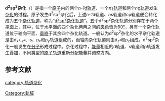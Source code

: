{{noteTA
|T=zh-hans:d<sup>2</sup>sp<sup>2</sup>杂化; zh-hant:d<sup>2</sup>sp<sup>2</sup>混成;
|1=zh-hans:轨道; zh-hant:軌域;
|2=zh-hans:杂化; zh-hant:混成;
|G1=Chemistry
}}
{{Infobox OH
| name = d<sup>2</sup>sp<sup>2</sup>杂化
| element = 钨
| electron configuration = 
<math>
W^{*}\,[Xe]5d^6
\frac{\color {White}/}{(d^2sp^2)^5}
\frac{\color {White}/}{6p}
</math>
| s orbital = 1
| p orbital = 2
| d orbital = 2
| f orbital = 
| B = 
| C = 
| N = 
| O = 
| P = 
| S = 
| Fe = 
| Co = 
| Ni = 
| Cu = 
| Pd = 
| Pt = 
| other = VO(acac)<sub>2</sub><ref>{{cite web| title =配合物的化学键理论：杂化轨道与空间构型的关系| work =配位化学| accessdate =2012-01-30| url =http://jpkc.yzu.edu.cn/course2/yjhx/peiweihuaxue/第三章%20%20配合物的化学键理论1.pdf| language =zh| deadurl =yes| archiveurl =https://web.archive.org/web/20160304074926/http://jpkc.yzu.edu.cn/course2/yjhx/peiweihuaxue/%E7%AC%AC%E4%B8%89%E7%AB%A0%20%20%E9%85%8D%E5%90%88%E7%89%A9%E7%9A%84%E5%8C%96%E5%AD%A6%E9%94%AE%E7%90%86%E8%AE%BA1.pdf| archivedate =2016-03-04}}</ref>、[[五羰基合钨|W(CO)<sub>5</sub>]]<ref>{{cite book
 | author = Gerard Daniël Rieck
 | title = Tungsten and its compounds
 | chapter = Properties of Compounds
 | publisher = Pergamon Press
 | year = 1967
 | pages = 85
 | url = http://books.google.com.hk/books?id=Ldc6AAAAMAAJ&q=%22d2sp2%22&dq=%22d2sp2%22&hl=zh-CN&sa=X&ei=5sgmT7z7LoGQiQe29sD0BA&ved=0CEIQ6AEwAzgy
 | language = en
}}</ref>
}}
'''d<sup>2</sup>sp<sup>2</sup>杂化'''（{{lang-en|d<sup>2</sup>sp<sup>2</sup> hybridization}}）是指一个[[原子|原子]]内的两个''n-1''[[d轨道|d轨道]]、一个''n''[[s轨道|s轨道]]和两个''n''[[p轨道|p轨道]]发生[[轨道杂化|杂化]]的过程。原子发生d<sup>2</sup>sp<sup>2</sup>杂化后，上述''n-1''d轨道、''n''s轨道和''n''p轨道便会转化成为五个[[杂化轨道|杂化轨道]]，称为“[[d2spd2杂化轨道|d<sup>2</sup>sp<sup>2</sup>杂化轨道]]”。五个d<sup>2</sup>sp<sup>2</sup>杂化轨道分别存在于两个[[平面_(数学)|平面]]上，其中，位于水平面的四个杂化两两之间的[[夹角|夹角]]皆为90[[度|°]]，另有一个杂化轨道位于轴向平面、[[垂直|垂直]]于其余四个杂化轨道。一般认为d<sup>2</sup>sp<sup>2</sup>杂化的水平杂化轨道是由d<sub>''x²-z²''</sub>、s、p<sub>''x''</sub>和p<sub>''y''</sub>轨道组成的，而轴向杂化轨道则由d<sub>''z²''</sub>和p<sub>''z''</sub>组成。d<sup>2</sup>sp<sup>2</sup>杂化一般发生在[[分子|分子]]形成过程中。杂化过程中，[[能量|能量]]相近的d轨道、s轨道和p轨道发生叠加，不同类型的[[原子轨道|原子轨道]]重新分配能量并调整方向。

== 参考文献 ==
{{reflist}}

{{軌域}}

[[category:轨道杂化|category:轨道杂化]]
[[Category:軌域|Category:軌域]]